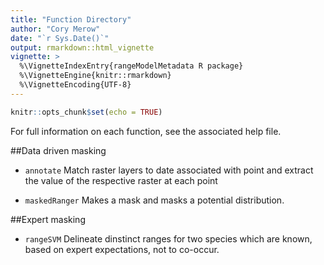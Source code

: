 ```yaml
---
title: "Function Directory"
author: "Cory Merow"
date: "`r Sys.Date()`"
output: rmarkdown::html_vignette
vignette: >
  %\VignetteIndexEntry{rangeModelMetadata R package}
  %\VignetteEngine{knitr::rmarkdown}
  %\VignetteEncoding{UTF-8}
---
```


```r
knitr::opts_chunk$set(echo = TRUE)
```

For full information on each function, see the associated help file.

##Data driven masking 

* `annotate` Match raster layers to date associated with point and extract the value of the respective raster at each point

* `maskedRanger` Makes a mask and masks a potential distribution. 


##Expert masking 

* `rangeSVM` Delineate dinstinct ranges for two species which are known, based on expert expectations, not to co-occur. 


